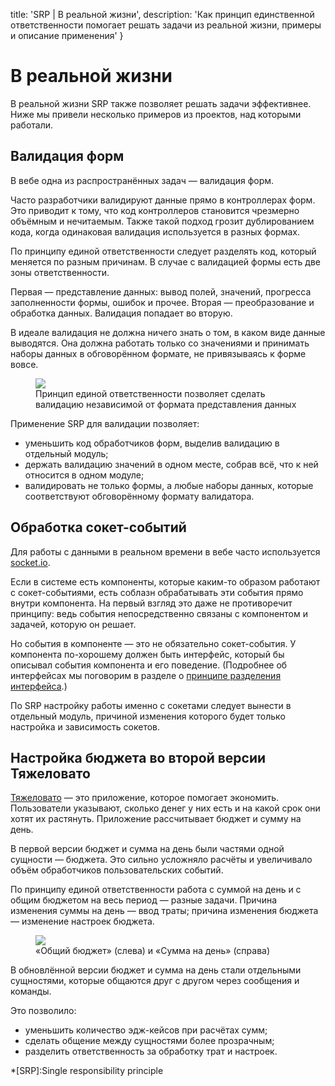 
  title: 'SRP | В реальной жизни',
  description: 'Как принцип единственной ответственности помогает решать задачи из реальной жизни, примеры и описание применения'
}


# В реальной жизни

В реальной жизни SRP также позволяет решать задачи эффективнее. Ниже мы привели несколько примеров из проектов, над которыми работали.

## Валидация форм
В вебе одна из распространённых задач — валидация форм.

Часто разработчики валидируют данные прямо в контроллерах форм. Это приводит к тому, что код контроллеров становится чрезмерно объёмным и нечитаемым. Также такой подход грозит дублированием кода, когда одинаковая валидация используется в разных формах.

По принципу единой ответственности следует разделять код, который меняется по разным причинам. В случае с валидацией формы есть две зоны ответственности.

Первая — представление данных: вывод полей, значений, прогресса заполненности формы, ошибок и прочее. Вторая —  преобразование и обработка данных. Валидация попадает во вторую.

В идеале валидация не должна ничего знать о том, в каком виде данные выводятся. Она должна работать только со значениями и принимать наборы данных в обговорённом формате, не привязываясь к форме вовсе.

<Figure>
  <img src="/static/validation.svg" />
  <figcaption>Принцип единой ответственности позволяет сделать валидацию независимой от формата представления данных</figcaption>
</Figure>

Применение SRP для валидации позволяет:
- уменьшить код обработчиков форм, выделив валидацию в отдельный модуль;
- держать валидацию значений в одном месте, собрав всё, что к ней относится в одном модуле;
- валидировать не только формы, а любые наборы данных, которые соответствуют обговорённому формату валидатора.

## Обработка сокет-событий
Для работы с данными в реальном времени в вебе часто используется [socket.io](https://socket.io).

Если в системе есть компоненты, которые каким-то образом работают с сокет-событиями, есть соблазн обрабатывать эти события прямо внутри компонента. На первый взгляд это даже не противоречит принципу: ведь события непосредственно связаны с компонентом и задачей, которую он решает.

Но события в компоненте — это не обязательно сокет-события. У компонента по-хорошему должен быть интерфейс, который бы описывал события компонента и его поведение. (Подробнее об интерфейсах мы поговорим в разделе о [принципе разделения интерфейса](/isp).)

По SRP настройку работы именно с сокетами следует вынести в отдельный модуль, причиной изменения которого будет только настройка и зависимость сокетов.

## Настройка бюджета во второй версии Тяжеловато
[Тяжеловато](http://www.fuckgrechka.ru/tzlvt/) — это приложение, которое помогает экономить. Пользователи указывают, сколько денег у них есть и на какой срок они хотят их растянуть. Приложение рассчитывает бюджет и сумму на день.

В первой версии бюджет и сумма на день были частями одной сущности — бюджета. Это сильно усложняло расчёты и увеличивало объём обработчиков пользовательских событий.

По принципу единой ответственности работа с суммой на день и с общим бюджетом на весь период — разные задачи. Причина изменения суммы на день — ввод траты; причина изменения бюджета — изменение настроек бюджета.

<Figure>
  <img src="/static/tzlvt.jpg" />
  <figcaption>«Общий бюджет» (слева) и «Сумма на день» (справа)</figcaption>
</Figure>

В обновлённой версии бюджет и сумма на день стали отдельными сущностями, которые общаются друг с другом через сообщения и команды.

Это позволило:
- уменьшить количество эдж-кейсов при расчётах сумм;
- сделать общение между сущностями более прозрачным;
- разделить ответственность за обработку трат и настроек.

*[SRP]:Single responsibility principle
